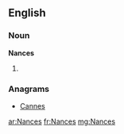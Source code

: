 ==English==

===Noun===
'''Nances'''

# {{plural of|[[Nance]]}}

===Anagrams===
* [[Cannes#English|Cannes]]

[[ar:Nances]]
[[fr:Nances]]
[[mg:Nances]]